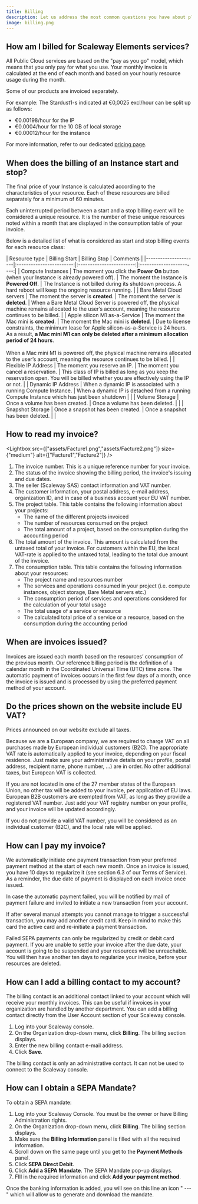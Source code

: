 ```yaml
---
title: Billing
description: Let us address the most common questions you have about plans and pricing.
image: billing.png
---
```


## How am I billed for Scaleway Elements services?

All Public Cloud services are based on the "pay as you go" model, which means that you only pay for what you use. 
Your monthly invoice is calculated at the end of each month and based on your hourly resource usage during the month.

<Message type="important">
Some of our products are invoiced separately. 
</Message>

For example:
The Stardust1-s indicated at €0,0025 excl/hour can be split up as follows:
- €0.00198/hour for the IP
- €0.0004/hour for the 10 GB of local storage
- €0.00012/hour for the instance

For more information, refer to our dedicated [pricing page](https://www.scaleway.com/en/pricing/).

## When does the billing of an Instance start and stop?

The final price of your Instance is calculated according to the characteristics of your resource. Each of these resources are billed separately for a minimum of 60 minutes.

Each uninterrupted period between a start and a stop billing event will be considered a unique resource. It is the number of these unique resources noted within a month that are displayed in the consumption table of your invoice.

Below is a detailed list of what is considered as start and stop billing events for each resource class:

|             Resource type         |         Billing Start         |           Billing Stop         |           Comments          |
    |----------------------|:------------------------:|:------------------------:|:------------------------:|
    | Compute Instances       | The moment you click the **Power On** button (when your Instance is already powered off). | The moment the Instance is **Powered Off**. | The Instance is not billed during its shutdown process. A hard reboot will keep the ongoing resource running. |
    | Bare Metal Cloud servers  |         The moment the server is **created**.                | The moment the server is **deleted**. | When a Bare Metal Cloud Server is powered off, the physical machine remains allocated to the user’s account, meaning the resource continues to be billed. |
    | Apple silicon M1 as-a-Service  |         The moment the Mac mini is **created**.                | The moment the Mac mini is **deleted**. | Due to license constraints, the minimum lease for Apple silicon-as-a-Service is 24 hours. As a result, **a Mac mini M1 can only be deleted after a minimum allocation period of 24 hours**.<br /><br />When a Mac mini M1 is powered off, the physical machine remains allocated to the user’s account, meaning the resource continues to be billed. |
    | Flexible IP Address |     The moment you reserve an IP.                  |     The moment you cancel a reservation.                       | This class of IP is billed as long as you keep the reservation open. You will be billed whether you are effectively using the IP or not. |
    | Dynamic IP Address |    When a dynamic IP is associated with a running Compute Instance.                      |   When a dynamic IP is detached from a running Compute Instance which has just been shutdown                      |  |
    | Volume Storage |            Once a volume has been created.              |       Once a volume has been deleted.                   |  |
    | Snapshot Storage |     Once a snapshot has been created.                     |    Once a snapshot has been deleted.                      |  |

## How to read my invoice?

<Lightbox src={["assets/Facture1.png","assets/Facture2.png"]} size={"medium"} alt={["Facture1","Facture2"]} />

1. The invoice number. This is a unique reference number for your invoice.
2. The status of the invoice showing the billing period, the invoice's issuing and due dates.
3. The seller (Scaleway SAS) contact information and VAT number.
4. The customer information, your postal address, e-mail address, organization ID, and in case of a business account your EU VAT number.
5. The project table. This table contains the following information about your projects:
    - The name of the different projects invoiced
    - The number of resources consumed on the project
    - The total amount of a project, based on the consumption during the accounting period
6. The total amount of the invoice. This amount is calculated from the untaxed total of your invoice. For customers within the EU, the local VAT-rate is applied to the untaxed total, leading to the total due amount of the invoice.
7. The consumption table. This table contains the following information about your resources:
    - The project name and resources number
    - The services and operations consumed in your project (i.e. compute instances, object storage, Bare Metal servers etc.)
    - The consumption period of services and operations considered for the calculation of your total usage
    - The total usage of a service or resource
    - The calculated total price of a service or a resource, based on the consumption during the accounting period

## When are invoices issued?

Invoices are issued each month based on the resources’ consumption of the previous month.
Our reference billing period is the definition of a calendar month in the Coordinated Universal Time (UTC) time zone.
The automatic payment of invoices occurs in the first few days of a month, once the invoice is issued and is processed by using the preferred payment method of your account.

## Do the prices shown on the website include EU VAT?

Prices announced on our website exclude all taxes.

Because we are a European company, we are required to charge VAT on all purchases made by European individual customers (B2C).
The appropriate VAT rate is automatically applied to your invoice, depending on your fiscal residence. Just make sure your administrative details on your profile, postal address, recipient name, phone number, …) are in order.
No other additional taxes, but European VAT is collected. 

If you are not located in one of the 27 member states of the European Union, no other tax will be added to your invoice, per application of EU laws.
European B2B customers are exempted from VAT, as long as they provide a registered VAT number. Just add your VAT registry number on your profile, and your invoice will be updated accordingly.

If you do not provide a valid VAT number, you will be considered as an individual customer (B2C), and the local rate will be applied.

## How can I pay my invoice?

We automatically initiate one payment transaction from your preferred payment method at the start of each new month. Once an invoice is issued, you have 10 days to regularize it (see section 6.3 of our Terms of Service). As a reminder, the due date of payment is displayed on each invoice once issued.

In case the automatic payment failed, you will be notified by mail of payment failure and invited to initiate a new transaction from your account.

If after several manual attempts you cannot manage to trigger a successful transaction, you may add another credit card. Keep in mind to make this card the active card and re-initiate a payment transaction.

<Message type="note">
Failed SEPA payments can only be regularized by credit or debit card payment. 
</Message>

<Message type="important">
If you are unable to settle your invoice after the due date, your account is going to be suspended and your resources will be unreachable. You will then have another ten days to regularize your invoice, before your resources are deleted. 
</Message>

## How can I add a billing contact to my account?

The billing contact is an additional contact linked to your account which will receive your monthly invoices. This can be useful if invoices in your organization are handled by another department.
You can add a billing contact directly from the User Account section of your Scaleway console.

1. Log into your Scaleway console.
2. On the Organization drop-down menu, click **Billing**. The billing section displays. 
3. Enter the new billing contact e-mail address.
4. Click **Save**.

<Message type="important">
The billing contact is only an administrative contact. It can not be used to connect to the Scaleway console.
</Message>

## How can I obtain a SEPA Mandate?

To obtain a SEPA mandate: 

1. Log into your Scaleway Console. You must be the owner or have Billing Administration rights. 
2. On the Organization drop-down menu, click **Billing**. The billing section displays. 
3. Make sure the **Billing Information** panel is filled with all the required information. 
4. Scroll down on the same page until you get to the **Payment Methods** panel.
5. Click **SEPA Direct Debit**.
6. Click **Add a SEPA Mandate**. The SEPA Mandate pop-up displays.
7. FIll in the required information and click **Add your payment method**.

Once the banking information is added, you will see on this line an icon " --- " which will allow us to generate and download the mandate.
